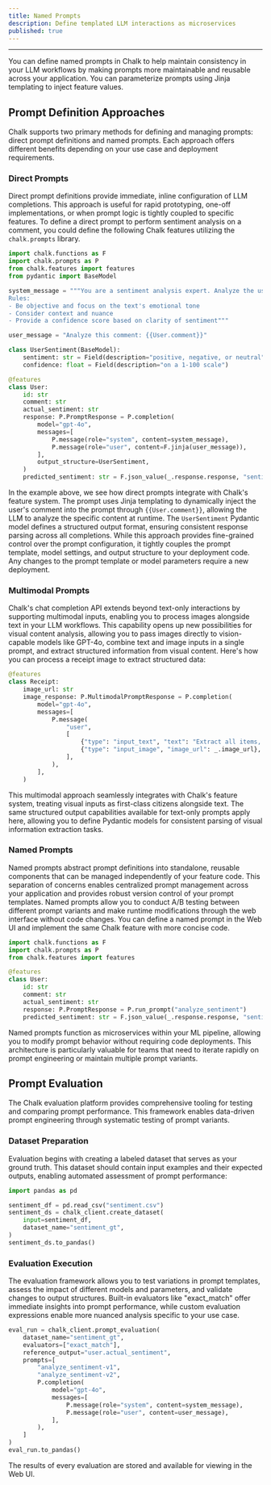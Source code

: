 ```yaml
---
title: Named Prompts
description: Define templated LLM interactions as microservices
published: true
---
```


---

You can define named prompts in Chalk to help maintain consistency in your LLM workflows by making prompts more
maintainable and reusable across your application. You can parameterize prompts using Jinja templating to inject
feature values.

## Prompt Definition Approaches

Chalk supports two primary methods for defining and managing prompts: direct prompt definitions and named prompts.
Each approach offers different benefits depending on your use case and deployment requirements.

### Direct Prompts

Direct prompt definitions provide immediate, inline configuration of LLM completions.
This approach is useful for rapid prototyping, one-off implementations, or when prompt logic is tightly coupled to specific features.
To define a direct prompt to perform sentiment analysis on a comment, you could define the following Chalk features utilizing the `chalk.prompts` library.

```py
import chalk.functions as F
import chalk.prompts as P
from chalk.features import features
from pydantic import BaseModel

system_message = """You are a sentiment analysis expert. Analyze the user's comment and determine if it's positive, negative, or neutral.
Rules:
- Be objective and focus on the text's emotional tone
- Consider context and nuance
- Provide a confidence score based on clarity of sentiment"""

user_message = "Analyze this comment: {{User.comment}}"

class UserSentiment(BaseModel):
    sentiment: str = Field(description="positive, negative, or neutral")
    confidence: float = Field(description="on a 1-100 scale")

@features
class User:
    id: str
    comment: str
    actual_sentiment: str
    response: P.PromptResponse = P.completion(
        model="gpt-4o",
        messages=[
            P.message(role="system", content=system_message),
            P.message(role="user", content=F.jinja(user_message)),
        ],
        output_structure=UserSentiment,
    )
    predicted_sentiment: str = F.json_value(_.response.response, "sentiment")
```

In the example above, we see how direct prompts integrate with Chalk's feature system.
The prompt uses Jinja templating
to dynamically inject the user's comment into the prompt through `{{User.comment}}`, allowing the LLM to analyze the
specific content at runtime.
The `UserSentiment` Pydantic model defines a structured output format, ensuring consistent response parsing across all completions.
While this approach provides fine-grained control over the prompt configuration, it tightly couples the prompt template, model settings, and output structure to your deployment code.  Any changes to the prompt template or model parameters require a new deployment.

### Multimodal Prompts

Chalk's chat completion API extends beyond text-only interactions by supporting multimodal inputs, enabling you to process images alongside text in your LLM workflows.
This capability opens up new possibilities for visual content analysis, allowing you to pass images directly to vision-capable models like GPT-4o, combine text and image inputs in a single prompt, and extract structured information from visual content. Here's how you can process a receipt image to extract structured data:

```py
@features
class Receipt:
    image_url: str
    image_response: P.MultimodalPromptResponse = P.completion(
        model="gpt-4o",
        messages=[
            P.message(
                "user",
                [
                    {"type": "input_text", "text": "Extract all items, prices, and total from this receipt"},
                    {"type": "input_image", "image_url": _.image_url},
                ],
            ),
        ],
    )
```

This multimodal approach seamlessly integrates with Chalk's feature system, treating visual inputs as first-class citizens alongside text.
The same structured output capabilities available for text-only prompts apply here, allowing you to define Pydantic models for consistent parsing of visual information extraction tasks.

### Named Prompts

Named prompts abstract prompt definitions into standalone, reusable components that can be managed independently of
your feature code. This separation of concerns enables centralized prompt management across your application and
provides robust version control of your prompt templates. Named prompts allow you to conduct A/B testing between
different prompt variants and make runtime modifications through the web interface without code changes. You can define
a named prompt in the Web UI and implement the same Chalk feature with more concise code.

```py
import chalk.functions as F
import chalk.prompts as P
from chalk.features import features

@features
class User:
    id: str
    comment: str
    actual_sentiment: str
    response: P.PromptResponse = P.run_prompt("analyze_sentiment")
    predicted_sentiment: str = F.json_value(_.response.response, "sentiment")
```

Named prompts function as microservices within your ML pipeline, allowing you to modify prompt behavior without
requiring code deployments. This architecture is particularly valuable for teams that need to iterate rapidly on prompt
engineering or maintain multiple prompt variants.

## Prompt Evaluation

The Chalk evaluation platform provides comprehensive tooling for testing and comparing prompt performance. This
framework enables data-driven prompt engineering through systematic testing of prompt variants.

### Dataset Preparation

Evaluation begins with creating a labeled dataset that serves as your ground truth. This dataset should contain input
examples and their expected outputs, enabling automated assessment of prompt performance:

```py
import pandas as pd

sentiment_df = pd.read_csv("sentiment.csv")
sentiment_ds = chalk_client.create_dataset(
    input=sentiment_df,
    dataset_name="sentiment_gt",
)
sentiment_ds.to_pandas()
```

### Evaluation Execution

The evaluation framework allows you to test variations in prompt templates, assess the impact of different models and
parameters, and validate changes to output structures. Built-in evaluators like "exact_match" offer immediate insights
into prompt performance, while custom evaluation expressions enable more nuanced analysis specific to your use case.

```py
eval_run = chalk_client.prompt_evaluation(
    dataset_name="sentiment_gt",
    evaluators=["exact_match"],
    reference_output="user.actual_sentiment",
    prompts=[
        "analyze_sentiment-v1",
        "analyze_sentiment-v2",
        P.completion(
            model="gpt-4o",
            messages=[
                P.message(role="system", content=system_message),
                P.message(role="user", content=user_message),
            ],
        ),
    ]
)
eval_run.to_pandas()
```

The results of every evaluation are stored and available for viewing in the Web UI.
